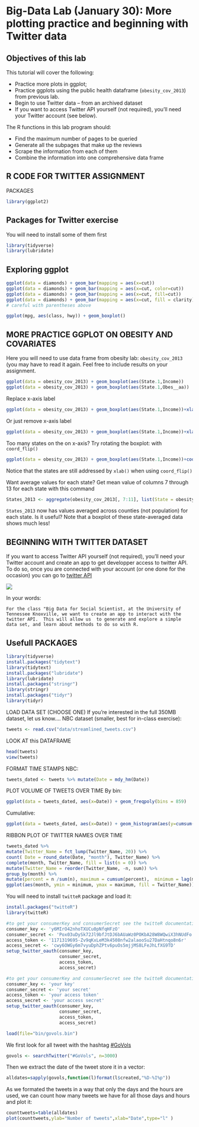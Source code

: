 # Big-Data Lab (January 30): More plotting practice and beginning with Twitter data



## Objectives of this lab

This tutorial will cover the following:

* Practice more plots in ggplot;
* Practice ggplots using the public health dataframe (`obesity_cov_2013`) from previous lab.
* Begin to use Twitter data – from an archived dataset
* If you want to access Twitter API yourself (not required), you’ll need your Twitter account (see below).

The R functions in this lab program should:

* Find the maximum number of pages to be queried
* Generate all the subpages that make up the reviews
* Scrape the information from each of them
* Combine the information into one comprehensive data frame





## R CODE FOR TWITTER ASSIGNMENT

PACKAGES
```r
library(ggplot2)
```


## Packages for Twitter exercise 
You will need to install some of them first 

```r
library(tidyverse)
library(lubridate)
```



## Exploring ggplot

```r
ggplot(data = diamonds) + geom_bar(mapping = aes(x=cut))
ggplot(data = diamonds) + geom_bar(mapping = aes(x=cut, color=cut))
ggplot(data = diamonds) + geom_bar(mapping = aes(x=cut, fill=cut))
ggplot(data = diamonds) + geom_bar(mapping = aes(x=cut, fill = clarity), position = "dodge")
# careful with parentheses above

ggplot(mpg, aes(class, hwy)) + geom_boxplot()

```



## MORE PRACTICE GGPLOT ON OBESITY AND COVARIATES 

Here  you will need to use data frame from obesity lab: `obesity_cov_2013` (you may have to read it again. Feel free to include results on your assignment.

```r
ggplot(data = obesity_cov_2013) + geom_boxplot(aes(State.1,Income))
ggplot(data = obesity_cov_2013) + geom_boxplot(aes(State.1,Obes__aa))
```

Replace x-axis label

```r
ggplot(data = obesity_cov_2013) + geom_boxplot(aes(State.1,Income))+xlab("State")
```

Or just remove x-axis label

```r
ggplot(data = obesity_cov_2013) + geom_boxplot(aes(State.1,Income))+xlab("")
```

Too many states on the on x-axis?  Try rotating the boxplot: with `coord_flip()`

```r
ggplot(data = obesity_cov_2013) + geom_boxplot(aes(State.1,Income))+coord_flip()
```

 Notice that the states are still addressed by `xlab()` when using `coord_flip()`

 Want average values for each state? 
Get mean value of columns 7 through 13 for each state with this command

```r
States_2013 <- aggregate(obesity_cov_2013[, 7:11], list(State = obesity_cov_2013$State.1), mean)
```

 `States_2013` now has  values averaged across counties (not population) for each state. Is it useful? Note that a boxplot of these state-averaged data shows much less!


## BEGINNING WITH TWITTER DATASET

If you want to access Twitter API yourself (not required), you’ll need your Twitter account and create an app to get developper access to twitter API.
To do so, once you are connected with your account (or one done for the occasion) 
you can go to [twitter API](https://developer.twitter.com/apps)


![](images/creatApp.png)

In your words:
```
For the class "Big Data for Social Scientist, at the University of Tennessee Knoxville, we want to create an app to interact with the twitter API.  This will allow us  to generate and explore a simple data set, and learn about methods to do so with R.  
```

## Usefull PACKAGES
```r
library(tidyverse)
install.packages("tidytext")
library(tidytext)
install.packages("lubridate")
library(lubridate)
install.packages("stringr")
library(stringr)
install.packages("tidyr")
library(tidyr)
```

LOAD DATA SET (CHOOSE ONE) If you’re interested in the full 350MB dataset, let us know….
NBC dataset (smaller, best for in-class exercise):
```r
tweets <- read.csv("data/streamlined_tweets.csv")
```

LOOK AT this DATAFRAME
```r
head(tweets)
view(tweets)
```

FORMAT TIME STAMPS NBC:

```r
tweets_dated <- tweets %>% mutate(Date = mdy_hm(Date))
```

PLOT VOLUME OF TWEETS OVER TIME
By bin:
```r
ggplot(data = tweets_dated, aes(x=Date)) + geom_freqpoly(bins = 859)
```
Cumulative:
```r
ggplot(data = tweets_dated, aes(x=Date)) + geom_histogram(aes(y=cumsum(..count..)), bins=859)
```


RIBBON PLOT OF TWITTER NAMES OVER TIME
```r
tweets_dated %>%   
mutate(Twitter_Name = fct_lump(Twitter_Name, 20)) %>%    
count( Date = round_date(Date, "month"), Twitter_Name) %>%  
complete(month, Twitter_Name, fill = list(n = 0)) %>%
mutate(Twitter_Name = reorder(Twitter_Name, -n, sum)) %>% 
group_by(month) %>%  
mutate(percent = n /sum(n), maximum = cumsum(percent),  minimum = lag(maximum, 1, 0)) %>%  
ggplot(aes(month, ymin = minimum, ymax = maximum, fill = Twitter_Name)) + geom_ribbon()
```


You will need to install `twitteR` package and load it:

```r
install.packages("twitteR")
library(twitteR)
```

```r
#to get your consumerKey and consumerSecret see the twitteR documentation for instructions
consumer_key <- 'y6MIrO42nhoTXUCu0pNfqHFzO'
consumer_secret <- 'Pox03uDySk72Jl9bfJtDJ6bAUaWz0POKbA28W8WQwiX3hNUdFo'
access_token <- '1171319695-Zv9qKxLeM3k4508nfw2alaooSu27DaHtnqo8n6r'
access_secret <- 'cwy6OWGy6m7vyuDphZPtv6puOs5mjjMS8LFeJhLfXG9TD'
setup_twitter_oauth(consumer_key,
                    consumer_secret,
                    access_token,
                    access_secret)
```

```r
#to get your consumerKey and consumerSecret see the twitteR documentation for instructions
consumer_key <- 'your key'
consumer_secret <- 'your secret'
access_token <- 'your access token'
access_secret <- 'your access secret'
setup_twitter_oauth(consumer_key,
                    consumer_secret,
                    access_token,
                    access_secret)
```

```r
load(file="bin/govols.bin")
```

We first look for all tweet with the hashtag [#GoVols](https://twitter.com/search?q=GoVols&f=live)

```r
govols <- searchTwitter("#GoVols", n=3000)
```

Then we extract the date of the tweet store it in a vector: 

```r
alldates=sapply(govols,function(l)format(l$created,"%D-%I%p"))
```

As we formated the tweets in a way that only the days and the hours are used, we can count how many tweets we have for all those days and hours and plot it:

```r
counttweets=table(alldates)
plot(counttweets,ylab="Number of tweets",xlab="Date",type="l" )
```




